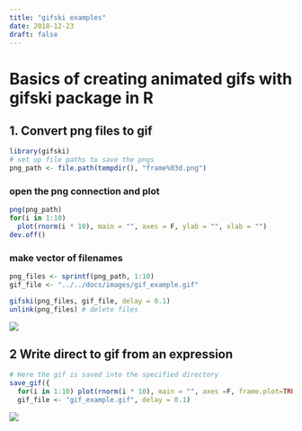 ```yaml
---
title: "gifski examples"
date: 2018-12-23
draft: false
---
```


# Basics of creating animated gifs with gifski package in R


## 1. Convert png files to gif
```r
library(gifski)
# set up file paths to save the pngs
png_path <- file.path(tempdir(), "frame%03d.png")
```

### open the png connection and plot
```r
png(png_path)
for(i in 1:10)
  plot(rnorm(i * 10), main = "", axes = F, ylab = "", xlab = "")
dev.off()
```

### make vector of filenames
```r
png_files <- sprintf(png_path, 1:10)
gif_file <- "../../docs/images/gif_example.gif"

gifski(png_files, gif_file, delay = 0.1)
unlink(png_files) # delete files
```
![](images/gif_example.gif)


## 2 Write direct to gif from an expression

```r
# Here the gif is saved into the specified directory
save_gif({
  for(i in 1:10) plot(rnorm(i * 10), main = "", axes =F, frame.plot=TRUE, ylab = "", xlab = "")},
  gif_file <- "gif_example.gif", delay = 0.1)

```
![](images/gif_example.gif)
